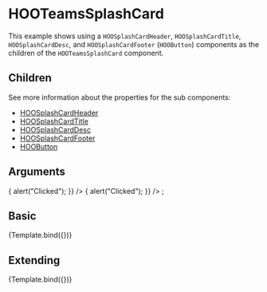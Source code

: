 
<Meta title="Components/Cards/Splash Card/HOOTeamsSplashCard" component={HOOTeamsSplashCard}/>

# HOOTeamsSplashCard

This example shows using a `HOOSplashCardHeader`, `HOOSplashCardTitle`, `HOOSplashCardDesc`, and `HOOSplashCardFooter` (`HOOButton`) components as the children of the `HOOTeamsSplashCard` component.

## Children

See more information about the properties for the sub components:

- [HOOSplashCardHeader](?path=/docs/molecules-card-elements-hoosplashcardheader--basic)
- [HOOSplashCardTitle](?path=/docs/molecules-card-elements-hoosplashcardtitle--basic)
- [HOOSplashCardDesc](?path=/docs/molecules-card-elements-hoosplashcarddesc--basic)
- [HOOSplashCardFooter](?path=/docs/molecules-card-elements-hoosplashcardfooter--basic)
- [HOOButton](?path=/docs/atoms-buttons-hoobutton--primary)

## Arguments

<ArgTypes of={HOOTeamsSplashCard} />

  <HOOSplashCardHeader imageSource="https://lab.n8d.studio/htwoo/htwoo-core/images/card-images/coffee-image.jpg" imageAlt="Kitten" />
  <HOOSplashCardTitle title="My Teams Splash Card" />
  <HOOSplashCardDesc description="My Teams Splash Card Description" />
  <HOOSplashCardFooter>
    <HOOButton type={HOOButtonType.Primary} label="Create Something" onClick={() => { alert("Clicked"); }} />
    <HOOButton type={HOOButtonType.Standard} label="Call to Action" onClick={() => { alert("Clicked"); }} />
  </HOOSplashCardFooter>
</HOOTeamsSplashCard>;

## Basic
<Canvas>
  <Story 
    name="Basic"
    args = { 
      { }
    }>
    {Template.bind({})}
  </Story>
</Canvas>

## Extending
<Canvas>
  <Story 
    name="Extending"
    args = { 
     { rootElementAttributes: { style: { backgroundColor: "pink" } }}
    }>
    {Template.bind({})}
  </Story>
</Canvas>